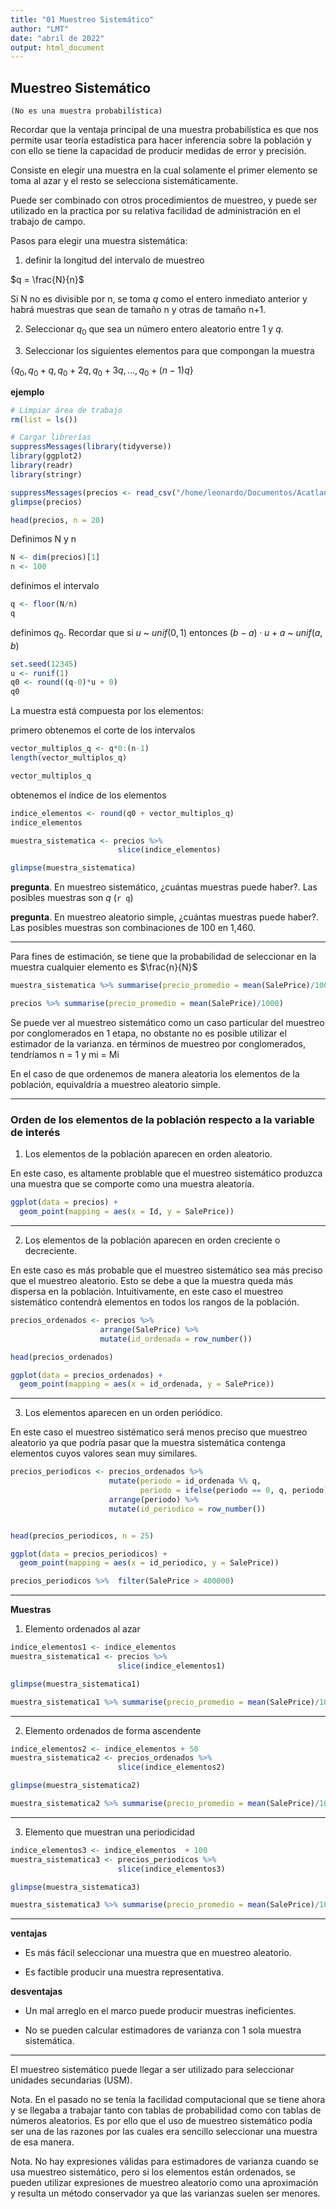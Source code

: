 ```yaml
---
title: "01 Muestreo Sistemático"
author: "LMT"
date: "abril de 2022"
output: html_document
---
```



## Muestreo Sistemático

`(No es una muestra probabilística)`

Recordar que la ventaja principal de una muestra probabilística es  que nos permite usar teoría estadística para hacer inferencia sobre la población y con ello se tiene la capacidad de producir medidas de error y precisión.

Consiste en elegir una muestra en la cual solamente el primer elemento se toma al azar y el resto se selecciona sistemáticamente.


Puede ser combinado con otros procedimientos de muestreo, y puede ser utilizado en la practica por su relativa facilidad de administración en el trabajo de campo. 

Pasos para elegir una muestra sistemática:

1. definir la longitud del intervalo de muestreo

$q = \frac{N}{n}$

Si N no es divisible por n, se toma $q$ como el entero inmediato anterior y habrá muestras que sean de tamaño n y otras de tamaño n+1.

2. Seleccionar $q_0$ que sea un número entero aleatorio entre 1 y $q$.

3. Seleccionar los siguientes elementos para que compongan la muestra

$\{q_0, q_0 + q, q_0 + 2q, q_0 + 3q, \dots , q_0 + (n-1)q \}$


**ejemplo**

```r
# Limpiar área de trabajo
rm(list = ls())
```


```r
# Cargar librerías
suppressMessages(library(tidyverse))
library(ggplot2)
library(readr)
library(stringr)
```


```r
suppressMessages(precios <- read_csv("/home/leonardo/Documentos/Acatlan/Datos/HousePrices/HousePrices.csv") %>% select(Id,SalePrice))
glimpse(precios)
```


```r
head(precios, n = 20)
```



Definimos N y n
```r
N <- dim(precios)[1]
n <- 100
```

definimos el intervalo
```r
q <- floor(N/n)
q
```


definimos $q_0$. Recordar que si $u$ ~ $unif(0,1)$ entonces $(b-a) \cdot u + a$ ~ $unif(a,b)$
```r
set.seed(12345)
u <- runif(1)
q0 <- round((q-0)*u + 0)
q0
```

La muestra está compuesta por los elementos:

primero obtenemos el corte de los intervalos
```r
vector_multiplos_q <- q*0:(n-1)
length(vector_multiplos_q)

vector_multiplos_q
```


obtenemos el índice de los elementos
```r
indice_elementos <- round(q0 + vector_multiplos_q)
indice_elementos
```


```r
muestra_sistematica <- precios %>% 
                        slice(indice_elementos)

glimpse(muestra_sistematica)
```


**pregunta**. En muestreo sistemático, ¿cuántas muestras puede haber?. Las posibles muestras son $q$ (`r q`)

**pregunta**. En muestreo aleatorio simple, ¿cuántas muestras puede haber?. Las posibles muestras son combinaciones de 100 en 1,460.



---

Para fines de estimación, se tiene que la probabilidad de seleccionar en la muestra cualquier elemento es $\frac{n}{N}$

```r
muestra_sistematica %>% summarise(precio_promedio = mean(SalePrice)/1000)
```

```r
precios %>% summarise(precio_promedio = mean(SalePrice)/1000)
```


Se puede ver al muestreo sistemático como un caso particular del muestreo por conglomerados en 1 etapa, no obstante no es posible utilizar el estimador de la varianza. en términos de muestreo por conglomerados, tendríamos n = 1 y mi = Mi

En el caso de que ordenemos de manera aleatoria los elementos de la población, equivaldría a muestreo aleatorio simple.

---

### Orden de los elementos de la población respecto a la variable de interés

1. Los elementos de la población aparecen en orden aleatorio.

En este caso, es altamente problable que el muestreo sistemático produzca una muestra que se comporte como una muestra aleatoria.


```r
ggplot(data = precios) + 
  geom_point(mapping = aes(x = Id, y = SalePrice))
```


---


2. Los elementos de la población aparecen en orden creciente o decreciente.

En este caso es más probable que el muestreo sistemático sea más preciso que el muestreo aleatorio. Esto se debe a que la muestra queda más dispersa en la población. Intuitivamente, en este caso el muestreo sistemático contendrá elementos en todos los rangos de la población. 


```r
precios_ordenados <- precios %>% 
                    arrange(SalePrice) %>% 
                    mutate(id_ordenada = row_number())

head(precios_ordenados)
```


```r
ggplot(data = precios_ordenados) + 
  geom_point(mapping = aes(x = id_ordenada, y = SalePrice))
```


---


3. Los elementos aparecen en un orden periódico.

En este caso el muestreo sistématico será menos preciso que muestreo aleatorio ya que podría pasar que la muestra sistemática contenga elementos cuyos valores sean muy similares.



```r
precios_periodicos <- precios_ordenados %>% 
                      mutate(periodo = id_ordenada %% q,
                             periodo = ifelse(periodo == 0, q, periodo)) %>% 
                      arrange(periodo) %>% 
                      mutate(id_periodico = row_number())


head(precios_periodicos, n = 25)
```


```r
ggplot(data = precios_periodicos) + 
  geom_point(mapping = aes(x = id_periodico, y = SalePrice))
```



```r
precios_periodicos %>%  filter(SalePrice > 400000)
```


---

**Muestras**

1. Elemento ordenados al azar
```r
indice_elementos1 <- indice_elementos 
muestra_sistematica1 <- precios %>% 
                        slice(indice_elementos1)

glimpse(muestra_sistematica1)
```

```r
muestra_sistematica1 %>% summarise(precio_promedio = mean(SalePrice)/1000)
```


---

2.  Elemento ordenados de forma ascendente
```r
indice_elementos2 <- indice_elementos + 50
muestra_sistematica2 <- precios_ordenados %>% 
                        slice(indice_elementos2)

glimpse(muestra_sistematica2)
```

```r
muestra_sistematica2 %>% summarise(precio_promedio = mean(SalePrice)/1000)
```


---

3.  Elemento que muestran una periodicidad
```r
indice_elementos3 <- indice_elementos  + 100
muestra_sistematica3 <- precios_periodicos %>% 
                        slice(indice_elementos3)

glimpse(muestra_sistematica3)
```

```r
muestra_sistematica3 %>% summarise(precio_promedio = mean(SalePrice)/1000)
```


---

**ventajas**

- Es más fácil seleccionar una muestra que en muestreo aleatorio.

- Es factible producir una muestra representativa. 


**desventajas**

- Un mal arreglo en el marco puede producir muestras ineficientes.

- No se pueden calcular estimadores de varianza con 1 sola muestra sistemática.


---

El muestreo sistemático puede llegar a ser utilizado para seleccionar unidades secundarias (USM).


Nota. En el pasado no se tenía la facilidad computacional que se tiene ahora y se llegaba a trabajar tanto con tablas de probabilidad como con tablas de números aleatorios. Es por ello que el uso de muestreo sistemático podía ser una de las razones por las cuales era sencillo seleccionar una muestra de esa manera.


Nota. No hay expresiones válidas para estimadores de varianza cuando se usa muestreo sistemático, pero si los elementos están ordenados, se pueden utilizar expresiones de muestreo aleatorio como una aproximación y resulta un método conservador ya que las varianzas suelen ser menores.



